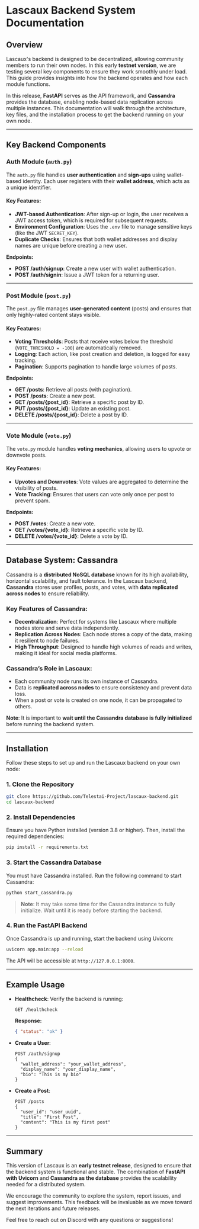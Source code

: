 # Lascaux Backend System Documentation

## Overview

Lascaux's backend is designed to be decentralized, allowing community members to run their own nodes. In this early **testnet version**, we are testing several key components to ensure they work smoothly under load. This guide provides insights into how the backend operates and how each module functions. 

In this release, **FastAPI** serves as the API framework, and **Cassandra** provides the database, enabling node-based data replication across multiple instances. This documentation will walk through the architecture, key files, and the installation process to get the backend running on your own node.

---

## Key Backend Components

### **Auth Module (`auth.py`)**
The `auth.py` file handles **user authentication** and **sign-ups** using wallet-based identity. Each user registers with their **wallet address**, which acts as a unique identifier.

#### Key Features:
- **JWT-based Authentication**: After sign-up or login, the user receives a JWT access token, which is required for subsequent requests.
- **Environment Configuration**: Uses the `.env` file to manage sensitive keys (like the JWT `SECRET_KEY`).
- **Duplicate Checks**: Ensures that both wallet addresses and display names are unique before creating a new user.

**Endpoints:**
- **POST /auth/signup**: Create a new user with wallet authentication.
- **POST /auth/signin**: Issue a JWT token for a returning user.

---

### **Post Module (`post.py`)**
The `post.py` file manages **user-generated content** (posts) and ensures that only highly-rated content stays visible.

#### Key Features:
- **Voting Thresholds**: Posts that receive votes below the threshold (`VOTE_THRESHOLD = -100`) are automatically removed.
- **Logging**: Each action, like post creation and deletion, is logged for easy tracking.
- **Pagination**: Supports pagination to handle large volumes of posts.

**Endpoints:**
- **GET /posts**: Retrieve all posts (with pagination).
- **POST /posts**: Create a new post.
- **GET /posts/{post_id}**: Retrieve a specific post by ID.
- **PUT /posts/{post_id}**: Update an existing post.
- **DELETE /posts/{post_id}**: Delete a post by ID.

---

### **Vote Module (`vote.py`)**
The `vote.py` module handles **voting mechanics**, allowing users to upvote or downvote posts.

#### Key Features:
- **Upvotes and Downvotes**: Vote values are aggregated to determine the visibility of posts.
- **Vote Tracking**: Ensures that users can vote only once per post to prevent spam.

**Endpoints:**
- **POST /votes**: Create a new vote.
- **GET /votes/{vote_id}**: Retrieve a specific vote by ID.
- **DELETE /votes/{vote_id}**: Delete a vote by ID.

---

## Database System: Cassandra

Cassandra is a **distributed NoSQL database** known for its high availability, horizontal scalability, and fault tolerance. In the Lascaux backend, **Cassandra** stores user profiles, posts, and votes, with **data replicated across nodes** to ensure reliability.

### Key Features of Cassandra:
- **Decentralization**: Perfect for systems like Lascaux where multiple nodes store and serve data independently.
- **Replication Across Nodes**: Each node stores a copy of the data, making it resilient to node failures.
- **High Throughput**: Designed to handle high volumes of reads and writes, making it ideal for social media platforms.

### Cassandra’s Role in Lascaux:
- Each community node runs its own instance of Cassandra.
- Data is **replicated across nodes** to ensure consistency and prevent data loss.
- When a post or vote is created on one node, it can be propagated to others.

**Note**: It is important to **wait until the Cassandra database is fully initialized** before running the backend system.

---

## Installation

Follow these steps to set up and run the Lascaux backend on your own node:

### 1. **Clone the Repository**
```bash
git clone https://github.com/Telestai-Project/lascaux-backend.git
cd lascaux-backend
```

### 2. **Install Dependencies**
Ensure you have Python installed (version 3.8 or higher). Then, install the required dependencies:
```bash
pip install -r requirements.txt
```

### 3. **Start the Cassandra Database**
You must have Cassandra installed. Run the following command to start Cassandra:
```bash
python start_cassandra.py
```
> **Note**: It may take some time for the Cassandra instance to fully initialize. Wait until it is ready before starting the backend.

### 4. **Run the FastAPI Backend**
Once Cassandra is up and running, start the backend using Uvicorn:
```bash
uvicorn app.main:app --reload
```

The API will be accessible at `http://127.0.0.1:8000`.

---

## Example Usage

- **Healthcheck**: Verify the backend is running:
  ```
  GET /healthcheck
  ```
  **Response:**
  ```json
  { "status": "ok" }
  ```

- **Create a User**:
  ```
  POST /auth/signup
  {
    "wallet_address": "your_wallet_address",
    "display_name": "your_display_name",
    "bio": "This is my bio"
  }
  ```

- **Create a Post**:
  ```
  POST /posts
  {
    "user_id": "user_uuid",
    "title": "First Post",
    "content": "This is my first post"
  }
  ```

---

## Summary

This version of Lascaux is an **early testnet release**, designed to ensure that the backend system is functional and stable. The combination of **FastAPI with Uvicorn** and **Cassandra as the database** provides the scalability needed for a distributed system. 

We encourage the community to explore the system, report issues, and suggest improvements. This feedback will be invaluable as we move toward the next iterations and future releases. 

Feel free to reach out on Discord with any questions or suggestions!